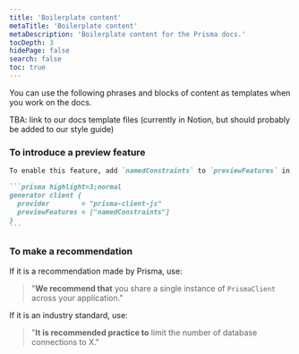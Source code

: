 ```yaml
---
title: 'Boilerplate content'
metaTitle: 'Boilerplate content'
metaDescription: 'Boilerplate content for the Prisma docs.'
tocDepth: 3
hidePage: false
search: false
toc: true
---
```


<TopBlock>

You can use the following phrases and blocks of content as templates when you work on the docs.

TBA: link to our docs template files (currently in Notion, but should probably be added to our style guide)

</TopBlock>

### To introduce a preview feature

````md
To enable this feature, add `namedConstraints` to `previewFeatures` in your schema:

```prisma highlight=3;normal
generator client {
  provider        = "prisma-client-js"
  previewFeatures = ["namedConstraints"]
}
```
````

### To make a recommendation

If it is a recommendation made by Prisma, use:

> "**We recommend that** you share a single instance of `PrismaClient` across your application."

If it is an industry standard, use:

> "**It is recommended practice to** limit the number of database connections to X."
